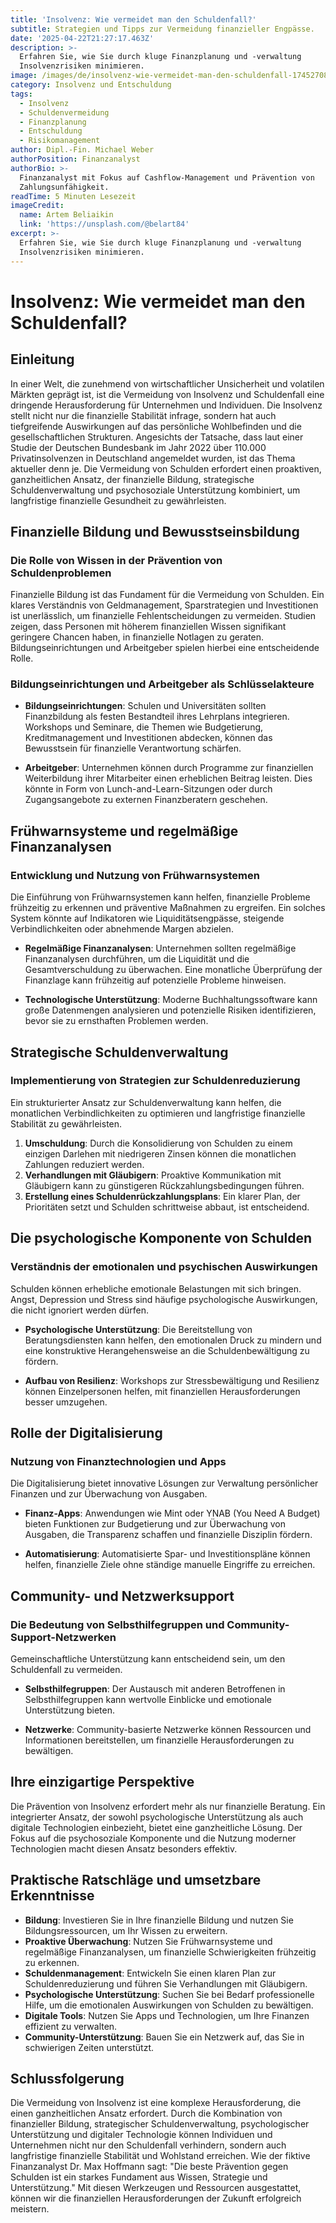 ```yaml
---
title: 'Insolvenz: Wie vermeidet man den Schuldenfall?'
subtitle: Strategien und Tipps zur Vermeidung finanzieller Engpässe.
date: '2025-04-22T21:27:17.463Z'
description: >-
  Erfahren Sie, wie Sie durch kluge Finanzplanung und -verwaltung
  Insolvenzrisiken minimieren.
image: /images/de/insolvenz-wie-vermeidet-man-den-schuldenfall-1745270837258.jpg
category: Insolvenz und Entschuldung
tags:
  - Insolvenz
  - Schuldenvermeidung
  - Finanzplanung
  - Entschuldung
  - Risikomanagement
author: Dipl.-Fin. Michael Weber
authorPosition: Finanzanalyst
authorBio: >-
  Finanzanalyst mit Fokus auf Cashflow-Management und Prävention von
  Zahlungsunfähigkeit.
readTime: 5 Minuten Lesezeit
imageCredit:
  name: Artem Beliaikin
  link: 'https://unsplash.com/@belart84'
excerpt: >-
  Erfahren Sie, wie Sie durch kluge Finanzplanung und -verwaltung
  Insolvenzrisiken minimieren.
---
```

# Insolvenz: Wie vermeidet man den Schuldenfall?

## Einleitung

In einer Welt, die zunehmend von wirtschaftlicher Unsicherheit und volatilen Märkten geprägt ist, ist die Vermeidung von Insolvenz und Schuldenfall eine dringende Herausforderung für Unternehmen und Individuen. Die Insolvenz stellt nicht nur die finanzielle Stabilität infrage, sondern hat auch tiefgreifende Auswirkungen auf das persönliche Wohlbefinden und die gesellschaftlichen Strukturen. Angesichts der Tatsache, dass laut einer Studie der Deutschen Bundesbank im Jahr 2022 über 110.000 Privatinsolvenzen in Deutschland angemeldet wurden, ist das Thema aktueller denn je. Die Vermeidung von Schulden erfordert einen proaktiven, ganzheitlichen Ansatz, der finanzielle Bildung, strategische Schuldenverwaltung und psychosoziale Unterstützung kombiniert, um langfristige finanzielle Gesundheit zu gewährleisten.

## Finanzielle Bildung und Bewusstseinsbildung

### Die Rolle von Wissen in der Prävention von Schuldenproblemen

Finanzielle Bildung ist das Fundament für die Vermeidung von Schulden. Ein klares Verständnis von Geldmanagement, Sparstrategien und Investitionen ist unerlässlich, um finanzielle Fehlentscheidungen zu vermeiden. Studien zeigen, dass Personen mit höherem finanziellen Wissen signifikant geringere Chancen haben, in finanzielle Notlagen zu geraten. Bildungseinrichtungen und Arbeitgeber spielen hierbei eine entscheidende Rolle.

### Bildungseinrichtungen und Arbeitgeber als Schlüsselakteure

- **Bildungseinrichtungen**: Schulen und Universitäten sollten Finanzbildung als festen Bestandteil ihres Lehrplans integrieren. Workshops und Seminare, die Themen wie Budgetierung, Kreditmanagement und Investitionen abdecken, können das Bewusstsein für finanzielle Verantwortung schärfen.
  
- **Arbeitgeber**: Unternehmen können durch Programme zur finanziellen Weiterbildung ihrer Mitarbeiter einen erheblichen Beitrag leisten. Dies könnte in Form von Lunch-and-Learn-Sitzungen oder durch Zugangsangebote zu externen Finanzberatern geschehen.

## Frühwarnsysteme und regelmäßige Finanzanalysen

### Entwicklung und Nutzung von Frühwarnsystemen

Die Einführung von Frühwarnsystemen kann helfen, finanzielle Probleme frühzeitig zu erkennen und präventive Maßnahmen zu ergreifen. Ein solches System könnte auf Indikatoren wie Liquiditätsengpässe, steigende Verbindlichkeiten oder abnehmende Margen abzielen.

- **Regelmäßige Finanzanalysen**: Unternehmen sollten regelmäßige Finanzanalysen durchführen, um die Liquidität und die Gesamtverschuldung zu überwachen. Eine monatliche Überprüfung der Finanzlage kann frühzeitig auf potenzielle Probleme hinweisen.
  
- **Technologische Unterstützung**: Moderne Buchhaltungssoftware kann große Datenmengen analysieren und potenzielle Risiken identifizieren, bevor sie zu ernsthaften Problemen werden.

## Strategische Schuldenverwaltung

### Implementierung von Strategien zur Schuldenreduzierung

Ein strukturierter Ansatz zur Schuldenverwaltung kann helfen, die monatlichen Verbindlichkeiten zu optimieren und langfristige finanzielle Stabilität zu gewährleisten.

1. **Umschuldung**: Durch die Konsolidierung von Schulden zu einem einzigen Darlehen mit niedrigeren Zinsen können die monatlichen Zahlungen reduziert werden.
2. **Verhandlungen mit Gläubigern**: Proaktive Kommunikation mit Gläubigern kann zu günstigeren Rückzahlungsbedingungen führen.
3. **Erstellung eines Schuldenrückzahlungsplans**: Ein klarer Plan, der Prioritäten setzt und Schulden schrittweise abbaut, ist entscheidend.

## Die psychologische Komponente von Schulden

### Verständnis der emotionalen und psychischen Auswirkungen

Schulden können erhebliche emotionale Belastungen mit sich bringen. Angst, Depression und Stress sind häufige psychologische Auswirkungen, die nicht ignoriert werden dürfen.

- **Psychologische Unterstützung**: Die Bereitstellung von Beratungsdiensten kann helfen, den emotionalen Druck zu mindern und eine konstruktive Herangehensweise an die Schuldenbewältigung zu fördern.
  
- **Aufbau von Resilienz**: Workshops zur Stressbewältigung und Resilienz können Einzelpersonen helfen, mit finanziellen Herausforderungen besser umzugehen.

## Rolle der Digitalisierung

### Nutzung von Finanztechnologien und Apps

Die Digitalisierung bietet innovative Lösungen zur Verwaltung persönlicher Finanzen und zur Überwachung von Ausgaben.

- **Finanz-Apps**: Anwendungen wie Mint oder YNAB (You Need A Budget) bieten Funktionen zur Budgetierung und zur Überwachung von Ausgaben, die Transparenz schaffen und finanzielle Disziplin fördern.
  
- **Automatisierung**: Automatisierte Spar- und Investitionspläne können helfen, finanzielle Ziele ohne ständige manuelle Eingriffe zu erreichen.

## Community- und Netzwerksupport

### Die Bedeutung von Selbsthilfegruppen und Community-Support-Netzwerken

Gemeinschaftliche Unterstützung kann entscheidend sein, um den Schuldenfall zu vermeiden.

- **Selbsthilfegruppen**: Der Austausch mit anderen Betroffenen in Selbsthilfegruppen kann wertvolle Einblicke und emotionale Unterstützung bieten.
  
- **Netzwerke**: Community-basierte Netzwerke können Ressourcen und Informationen bereitstellen, um finanzielle Herausforderungen zu bewältigen.

## Ihre einzigartige Perspektive

Die Prävention von Insolvenz erfordert mehr als nur finanzielle Beratung. Ein integrierter Ansatz, der sowohl psychologische Unterstützung als auch digitale Technologien einbezieht, bietet eine ganzheitliche Lösung. Der Fokus auf die psychosoziale Komponente und die Nutzung moderner Technologien macht diesen Ansatz besonders effektiv.

## Praktische Ratschläge und umsetzbare Erkenntnisse

- **Bildung**: Investieren Sie in Ihre finanzielle Bildung und nutzen Sie Bildungsressourcen, um Ihr Wissen zu erweitern.
- **Proaktive Überwachung**: Nutzen Sie Frühwarnsysteme und regelmäßige Finanzanalysen, um finanzielle Schwierigkeiten frühzeitig zu erkennen.
- **Schuldenmanagement**: Entwickeln Sie einen klaren Plan zur Schuldenreduzierung und führen Sie Verhandlungen mit Gläubigern.
- **Psychologische Unterstützung**: Suchen Sie bei Bedarf professionelle Hilfe, um die emotionalen Auswirkungen von Schulden zu bewältigen.
- **Digitale Tools**: Nutzen Sie Apps und Technologien, um Ihre Finanzen effizient zu verwalten.
- **Community-Unterstützung**: Bauen Sie ein Netzwerk auf, das Sie in schwierigen Zeiten unterstützt.

## Schlussfolgerung

Die Vermeidung von Insolvenz ist eine komplexe Herausforderung, die einen ganzheitlichen Ansatz erfordert. Durch die Kombination von finanzieller Bildung, strategischer Schuldenverwaltung, psychologischer Unterstützung und digitaler Technologie können Individuen und Unternehmen nicht nur den Schuldenfall verhindern, sondern auch langfristige finanzielle Stabilität und Wohlstand erreichen. Wie der fiktive Finanzanalyst Dr. Max Hoffmann sagt: "Die beste Prävention gegen Schulden ist ein starkes Fundament aus Wissen, Strategie und Unterstützung." Mit diesen Werkzeugen und Ressourcen ausgestattet, können wir die finanziellen Herausforderungen der Zukunft erfolgreich meistern.
